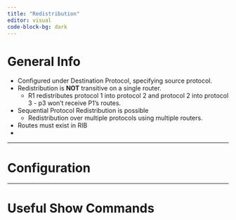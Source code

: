 ```yaml
---
title: "Redistribution"
editor: visual
code-block-bg: dark
---
```


# General Info

-   Configured under Destination Protocol, specifying source protocol.
-   Redistribution is **NOT** transitive on a single router.
    -   R1 redistributes protocol 1 into protocol 2 and protocol 2 into protocol 3 - p3 won't receive P1's routes.
-   Sequential Protocol Redistribution is possible
    -   Redistribution over multiple protocols using multiple routers.
-   Routes must exist in RIB
-   

------------------------------------------------------------------------

# Configuration

------------------------------------------------------------------------

# Useful Show Commands
